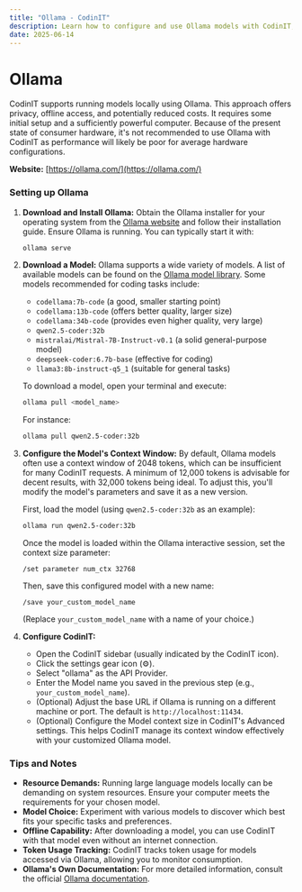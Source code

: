 ```yaml
---
title: "Ollama - CodinIT"
description: Learn how to configure and use Ollama models with CodinIT, including setup, model selection, and context window configuration.
date: 2025-06-14
---
```


# Ollama

CodinIT supports running models locally using Ollama. This approach offers privacy, offline access, and potentially reduced costs. It requires some initial setup and a sufficiently powerful computer. Because of the present state of consumer hardware, it's not recommended to use Ollama with CodinIT as performance will likely be poor for average hardware configurations.

**Website:** [https://ollama.com/](https://ollama.com/)

### Setting up Ollama

1. **Download and Install Ollama:**
   Obtain the Ollama installer for your operating system from the [Ollama website](https://ollama.com/) and follow their installation guide. Ensure Ollama is running. You can typically start it with:

   ```bash
   ollama serve
   ```

2. **Download a Model:**
   Ollama supports a wide variety of models. A list of available models can be found on the [Ollama model library](https://ollama.com/library). Some models recommended for coding tasks include:

   * `codellama:7b-code` (a good, smaller starting point)
   * `codellama:13b-code` (offers better quality, larger size)
   * `codellama:34b-code` (provides even higher quality, very large)
   * `qwen2.5-coder:32b`
   * `mistralai/Mistral-7B-Instruct-v0.1` (a solid general-purpose model)
   * `deepseek-coder:6.7b-base` (effective for coding)
   * `llama3:8b-instruct-q5_1` (suitable for general tasks)

   To download a model, open your terminal and execute:

   ```bash
   ollama pull <model_name>
   ```

   For instance:

   ```bash
   ollama pull qwen2.5-coder:32b
   ```

3. **Configure the Model's Context Window:**
   By default, Ollama models often use a context window of 2048 tokens, which can be insufficient for many CodinIT requests. A minimum of 12,000 tokens is advisable for decent results, with 32,000 tokens being ideal. To adjust this, you'll modify the model's parameters and save it as a new version.

   First, load the model (using `qwen2.5-coder:32b` as an example):

   ```bash
   ollama run qwen2.5-coder:32b
   ```

   Once the model is loaded within the Ollama interactive session, set the context size parameter:

   ```
   /set parameter num_ctx 32768
   ```

   Then, save this configured model with a new name:

   ```
   /save your_custom_model_name
   ```

   (Replace `your_custom_model_name` with a name of your choice.)

4. **Configure CodinIT:**
   * Open the CodinIT sidebar (usually indicated by the CodinIT icon).
   * Click the settings gear icon (⚙️).
   * Select "ollama" as the API Provider.
   * Enter the Model name you saved in the previous step (e.g., `your_custom_model_name`).
   * (Optional) Adjust the base URL if Ollama is running on a different machine or port. The default is `http://localhost:11434`.
   * (Optional) Configure the Model context size in CodinIT's Advanced settings. This helps CodinIT manage its context window effectively with your customized Ollama model.

### Tips and Notes

* **Resource Demands:** Running large language models locally can be demanding on system resources. Ensure your computer meets the requirements for your chosen model.
* **Model Choice:** Experiment with various models to discover which best fits your specific tasks and preferences.
* **Offline Capability:** After downloading a model, you can use CodinIT with that model even without an internet connection.
* **Token Usage Tracking:** CodinIT tracks token usage for models accessed via Ollama, allowing you to monitor consumption.
* **Ollama's Own Documentation:** For more detailed information, consult the official [Ollama documentation](https://ollama.com/docs).
